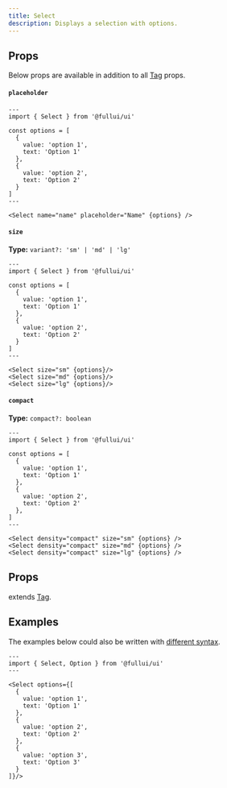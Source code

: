 ```yaml
---
title: Select
description: Displays a selection with options.
---
```


## Props
Below props are available in addition to all [Tag](/foundation/tag) props.

#### `placeholder`
```astro live
---
import { Select } from '@fullui/ui'

const options = [
  {
    value: 'option 1',
    text: 'Option 1'
  },
  {
    value: 'option 2',
    text: 'Option 2'
  }
]
---

<Select name="name" placeholder="Name" {options} />
```

#### `size`
**Type:** `variant?: 'sm' | 'md' | 'lg'`
```astro live
---
import { Select } from '@fullui/ui'

const options = [
  {
    value: 'option 1',
    text: 'Option 1'
  },
  {
    value: 'option 2',
    text: 'Option 2'
  }
]
---

<Select size="sm" {options}/>
<Select size="md" {options}/>
<Select size="lg" {options}/>
```

#### `compact`
**Type:** `compact?: boolean`
```astro live
---
import { Select } from '@fullui/ui'

const options = [
  {
    value: 'option 1',
    text: 'Option 1'
  },
  {
    value: 'option 2',
    text: 'Option 2'
  },
]
---

<Select density="compact" size="sm" {options} />
<Select density="compact" size="md" {options} />
<Select density="compact" size="lg" {options} />
```


## Props
extends [Tag](/foundation/tag).

## Examples
The examples below could also be written with [different syntax](/overview/components).

```astro live
---
import { Select, Option } from '@fullui/ui'
---

<Select options={[
  {
    value: 'option 1',
    text: 'Option 1'
  },
  {
    value: 'option 2',
    text: 'Option 2'
  },
  {
    value: 'option 3',
    text: 'Option 3'
  }
]}/>
```